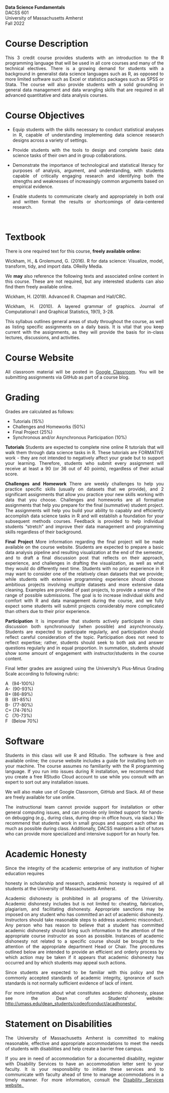 <style>
body {
text-align: justify}
</style>

**Data Science Fundamentals**\
DACSS 601\
University of Massachusetts Amherst\
Fall 2022\


# **Course Description**

This 3 credit course provides students with an introduction to the R programming language that will be used in all core courses and many of the technical electives. There is a growing demand for students with a background in generalist data science languages such as R, as opposed to more limited software such as Excel or statistics packages such as SPSS or Stata. The course will also provide students with a solid grounding in general data management and data wrangling skills that are required in all advanced quantitative and data analysis courses. 

# **Course Objectives**

-   Equip students with the skills necessary to conduct statistical analyses in R, capable of understanding implementing data science research designs across a variety of settings. 

-   Provide students with the tools to design and complete basic data science tasks of their own and in group collaborations. 

-   Demonstrate the importance of technological and statistical literacy for purposes of analysis, argument, and understanding, with students capable of critically engaging research and identifying both the strengths and weaknesses of increasingly common arguments based on empirical evidence. 

-   Enable students to communicate clearly and appropriately in both oral and written format the results or shortcomings of data-centered research. 

\

# **Textbook**

There is one required text for this course, **freely available online:**

Wickham, H., & Grolemund, G. (2016). R for data science: Visualize, model, transform, tidy, and import data. OReilly Media.

We **may** also reference the following texts and associated online content in this course. These are not required, but any interested students can also find them freely available online. 

Wickham, H. (2019). Advanced R. Chapman and Hall/CRC.

Wickham, H. (2010). A layered grammar of graphics. Journal of Computational I and Graphical Statistics, 19(1), 3-28.

This syllabus outlines general areas of study throughout the course, as well as listing specific assignments on a daily basis. It is vital that you keep current with the assignments, as they will provide the basis for in-class lectures, discussions, and activities. 

# **Course Website**

All classroom material will be posted in [Google Classroom](https://classroom.google.com/c/NDcxMDc4MTg2OTI4?cjc=e5wvvbl). You will be submitting assignments via GitHub as part of a course blog.

# **Grading**

Grades are calculated as follows: 

-   Tutorials (15%) 
-   Challenges and Homeworks (50%) 
-   Final Project (25%) 
-   Synchronous and/or Asynchronous Participation (10%) 

**Tutorials** Students are expected to complete nine online R tutorials that will walk them through data science tasks in R. These tutorials are FORMATIVE work - they are not intended to negatively affect your grade but to support your learning. Therefore, students who submit every assignment will receive at least a 90 (or 36 out of 40 points), regardless of their actual score.

**Challenges and Homework** There are weekly challenges to help you practice specific skills (usually on datasets that we provide), and 2 significant assignments that allow you practice your new skills working with data that you choose. Challenges and homeworks are all formative assignments that help you prepare for the final (summative) student project. The assignments will help you build your ability to capably and efficiently accomplish data science tasks in R and will establish a foundation for your subsequent methods courses. Feedback is provided to help individual students "stretch" and improve their data management and programming skills regardless of their background. 

**Final Project** More information regarding the final project will be made available on the course website. Students are expected to prepare a basic data analysis pipeline and resulting visualization at the end of the semester, and to draft a final discussion post that reflects on their approach, experience, and challenges in drafting the visualization, as well as what they would do differently next time. Students with no prior experience in R may want to consider one of the relatively clean datasets that we provide; while students with extensive programming experience should choose ambitious projects involving multiple datasets and more extensive data cleaning. Examples are provided of past projects, to provide a sense of the range of possible submissions. The goal is to increase individual skills and comfort with R and data management during the course, and we fully expect some students will submit projects considerably more complicated than others due to their prior experience.

**Participation** It is imperative that students actively participate in class discussion both synchronously (when possible) and asynchronously. Students are expected to participate regularly, and participation should reflect careful consideration of the topic. Participation does not need to reflect expertise; rather, students should seek to both ask and answer questions regularly and in equal proportion. In summation, students should show some amount of engagement with instructor/students in the course content.

Final letter grades are assigned using the University's Plus-Minus Grading Scale according to following rubric: 

A &nbsp; (94-100%)\
A-&nbsp; (90-93%)\
B+ (86-89%)\
B &nbsp; (81-85%)\
B- &nbsp;(77-80%)\
C+ (74-76%)\
C &nbsp; (70-73%)\
F &nbsp; (Below 70%)\

# **Software**

Students in this class will use R and RStudio. The software is free and available online; the course website includes a guide for installing both on your machine. The course assumes no familiarity with the R programming language. If you run into issues during R installation, we recommend that you create a free RStudio Cloud account to use while you consult with an expert to sort out any installation issues. 

We will also make use of Google Classroom, GitHub and Slack. All of these are freely available for use online.

The instructional team cannot provide support for installation or other general computing issues, and can provide only limited support for hands-on debugging (e.g., during class, during drop-in office hours, via slack.) We recommend that students work in small groups and support each other as much as possible during class. Additionally, DACSS maintains a list of tutors who can provide more specialized and intensive support for an hourly fee.

# **Academic Honesty**

Since the integrity of the academic enterprise of any institution of higher education requires 

honesty in scholarship and research, academic honesty is required of all students at the University of Massachusetts Amherst. 

Academic dishonesty is prohibited in all programs of the University. Academic dishonesty includes but is not limited to: cheating, fabrication, plagiarism, and facilitating dishonesty. Appropriate sanctions may be imposed on any student who has committed an act of academic dishonesty. Instructors should take reasonable steps to address academic misconduct. Any person who has reason to believe that a student has committed academic dishonesty should bring such information to the attention of the appropriate course instructor as soon as possible. Instances of academic dishonesty not related to a specific course should be brought to the attention of the appropriate department Head or Chair. The procedures outlined below are intended to provide an efficient and orderly process by which action may be taken if it appears that academic dishonesty has occurred and by which students may appeal such actions. 

Since students are expected to be familiar with this policy and the commonly accepted standards of academic integrity, ignorance of such standards is not normally sufficient evidence of lack of intent. 

For more information about what constitutes academic dishonesty, please see the Dean of Students' website: [http://umass.edu/dean_students/codeofconduct/acadhonesty/ ](http://umass.edu/dean_students/codeofconduct/acadhonesty/)

# **Statement on Disabilities**

The University of Massachusetts Amherst is committed to making reasonable, effective and appropriate accommodations to meet the needs of students with disabilities and help create a barrier free campus. 

If you are in need of accommodation for a documented disability, register with Disability Services to have an accommodation letter sent to your faculty. It is your responsibility to initiate these services and to communicate with faculty ahead of time to manage accommodations in a timely manner. For more information, consult the [Disability Services website](http://www.umass.edu/disability/)[. ](http://www.umass.edu/disability/.)
